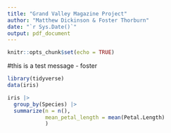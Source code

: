 ```yaml
---
title: "Grand Valley Magazine Project"
author: "Matthew Dickinson & Foster Thorburn"
date: "`r Sys.Date()`"
output: pdf_document
---
```


```r
knitr::opts_chunk$set(echo = TRUE)
```



#this is a test message - foster


```r
library(tidyverse)
data(iris)
```

```r
iris |>
  group_by(Species) |>
  summarize(n = n(),
            mean_petal_length = mean(Petal.Length)
            )
```




